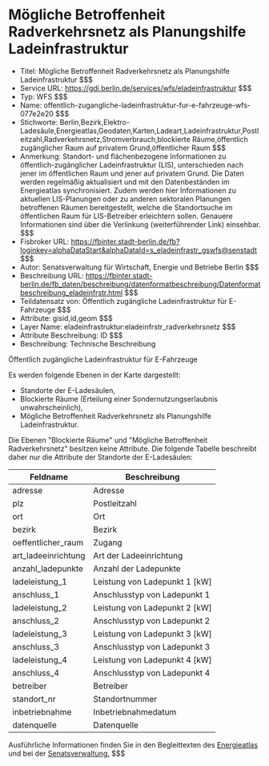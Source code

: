 # Mögliche Betroffenheit Radverkehrsnetz als Planungshilfe Ladeinfrastruktur
- Titel: Mögliche Betroffenheit Radverkehrsnetz als Planungshilfe Ladeinfrastruktur $$$
- Service URL: https://gdi.berlin.de/services/wfs/eladeinfrastruktur $$$
- Typ: WFS $$$
- Name: offentlich-zugangliche-ladeinfrastruktur-fur-e-fahrzeuge-wfs-077e2e20 $$$
- Stichworte: Berlin,Bezirk,Elektro-Ladesäule,Energieatlas,Geodaten,Karten,Ladeart,Ladeinfrastruktur,Postleitzahl,Radverkehrsnetz,Stromverbrauch,blockierte Räume,öffentlich zugänglicher Raum auf privatem Grund,öffentlicher Raum $$$
- Anmerkung: Standort- und flächenbezogene Informationen zu öffentlich-zugänglicher Ladeinfrastruktur (LIS), unterschieden nach jener im öffentlichen Raum und jener auf privatem Grund. Die Daten werden regelmäßig aktualisiert und mit den Datenbeständen im Energieatlas synchronisiert. Zudem werden hier Informationen zu aktuellen LIS-Planungen oder zu anderen sektoralen Planungen betroffenen Räumen bereitgestellt, welche die Standortsuche im öffentlichen Raum für LIS-Betreiber erleichtern sollen. Genauere Informationen sind über die Verlinkung (weiterführender Link) einsehbar. $$$
- Fisbroker URL: https://fbinter.stadt-berlin.de/fb?loginkey=alphaDataStart&alphaDataId=s_eladeinfrastr_gswfs@senstadt $$$
- Autor: Senatsverwaltung für Wirtschaft, Energie und Betriebe Berlin $$$
- Beschreibung URL: https://fbinter.stadt-berlin.de/fb_daten/beschreibung/datenformatbeschreibung/Datenformatbeschreibung_eladeinfrstr.html $$$
- Teildatensatz von: Öffentlich zugängliche Ladeinfrastruktur für E-Fahrzeuge $$$
- Attribute: gisid,id,geom $$$
- Layer Name: eladeinfrastruktur:eladeinfrstr_radverkehrsnetz $$$
- Attribute Beschreibung: ID $$$
- Beschreibung: Technische Beschreibung 

Öffentlich zugängliche Ladeinfrastruktur für E-Fahrzeuge

Es werden folgende Ebenen in der Karte dargestellt:

* Standorte der E-Ladesäulen,
* Blockierte Räume (Erteilung einer Sondernutzungserlaubnis unwahrscheinlich),
* Mögliche Betroffenheit Radverkehrsnetz als Planungshilfe Ladeinfrastruktur.

Die Ebenen "Blockierte Räume" und "Mögliche Betroffenheit Radverkehrsnetz" besitzen keine Attribute. Die folgende Tabelle beschreibt daher nur die Attribute der Standorte der E-Ladesäulen:

| **Feldname**         | **Beschreibung**                |
| -------------------- | ------------------------------- |
| adresse              | Adresse                         |
| plz                  | Postleitzahl                    |
| ort                  | Ort                             |
| bezirk               | Bezirk                          |
| oeffentlicher\_raum  | Zugang                          |
| art\_ladeeinrichtung | Art der Ladeeinrichtung         |
| anzahl\_ladepunkte   | Anzahl der Ladepunkte           |
| ladeleistung\_1      | Leistung von Ladepunkt 1 \[kW\] |
| anschluss\_1         | Anschlusstyp von Ladepunkt 1    |
| ladeleistung\_2      | Leistung von Ladepunkt 2 \[kW\] |
| anschluss\_2         | Anschlusstyp von Ladepunkt 2    |
| ladeleistung\_3      | Leistung von Ladepunkt 3 \[kW\] |
| anschluss\_3         | Anschlusstyp von Ladepunkt 3    |
| ladeleistung\_4      | Leistung von Ladepunkt 4 \[kW\] |
| anschluss\_4         | Anschlusstyp von Ladepunkt 4    |
| betreiber            | Betreiber                       |
| standort\_nr         | Standortnummer                  |
| inbetriebnahme       | Inbetriebnahmedatum             |
| datenquelle          | Datenquelle                     |

Ausführliche Informationen finden Sie in den Begleittexten des [Energieatlas](https://energieatlas.berlin.de/?permalink=2jBaE2Qb) und bei der [Senatsverwaltung.](https://www.berlin.de/sen/uvk/verkehr/verkehrsplanung/elektromobilitaet/ladeinfrastruktur-im-oeffentlichen-raum/informationen-fuer-dritte-betreiber/) $$$
